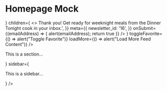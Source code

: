 

<Meta title="Mock/Homepage" />

# Homepage Mock

<Canvas>
  <Story name="Homepage">
    <ContentSidebarLayout
      before={
        <HeroCard
            image={{
              altText: "Warm Cherry Tomatoes",
              url: "https://res.cloudinary.com/hksqkdlah/image/upload/SFS_Broiled_Chicken_with_Gravy_379_rx4dzb.jpg",
            }}
            headline="This dsafdsfasdfIs A Really Really Long Title Your Summer Needs These Three Tomato Sandwichedsdfsdfs"
            authors={[
              {
                id: 156,
                firstName: "Kevin",
                lastName: "Pang",
                image: {
                  altText: "Kevin Pang",
                  url: "https://res.cloudinary.com/hksqkdlah/image/upload/c_fill,dpr_2.0,f_auto,fl_lossy.progressive.strip_profile,g_faces:auto,q_auto:low/AKO%20Articles/Author_Headshots/staff_kevin_pang",
                },
                inactive: false,
              },
              {
                id: 156,
                firstName: "Kevin",
                lastName: "Pang",
                image: {
                  altText: "Kevin Pang",
                  url: "https://res.cloudinary.com/hksqkdlah/image/upload/c_fill,dpr_2.0,f_auto,fl_lossy.progressive.strip_profile,g_faces:auto,q_auto:low/AKO%20Articles/Author_Headshots/staff_kevin_pang",
                },
                inactive: false,
              },
              {
                id: 156,
                firstName: "Kevin",
                lastName: "Pang",
                image: {
                  altText: "Kevin Pang",
                  url: "https://res.cloudinary.com/hksqkdlah/image/upload/c_fill,dpr_2.0,f_auto,fl_lossy.progressive.strip_profile,g_faces:auto,q_auto:low/AKO%20Articles/Author_Headshots/staff_kevin_pang",
                },
                inactive: false,
              },
              {
                id: 156,
                firstName: "Kevin",
                lastName: "Pang",
                image: {
                  altText: "Kevin Pang",
                  url: "https://res.cloudinary.com/hksqkdlah/image/upload/c_fill,dpr_2.0,f_auto,fl_lossy.progressive.strip_profile,g_faces:auto,q_auto:low/AKO%20Articles/Author_Headshots/staff_kevin_pang",
                },
                inactive: false,
              },
            ]}
        />
      }
      children={
        <>
          <ContentFeed
            headline="Dig in, Discover, and Cook"
            feed={[
              {
                cardType: 'standard',
                authors: [
                  {
                    id: 156,
                    firstName: 'Mark',
                    lastName: 'Huxsoll',
                    image:
                    {
                      altText: '',
                      url: 'https://res.cloudinary.com/hksqkdlah/image/upload/c_fill,dpr_2.0,f_auto,fl_lossy.progressive.strip_profile,g_faces:auto,h_40,q_auto:low,w_40/v1/AKO%20Articles/Author_Headshots/staff_mark_huxsoll'
                    },
                    inactive: false,
                  },
                ],
                description: "For a different take on a tougher cut of beef, we applied a tried-and-true technique for cooking steaks: reverse searing. We first cooked the ribs until they were medium-rare—about an hour in a 275-degree oven. Next, we quickly browned them over high heat on the stovetop to create a flavorful crust. Salting the short ribs and letting them sit for at least 2 hours or up to 24 hours before cooking seasoned them all the way through and aided in tenderizing the meat and retaining juices. The slow cook also helped break down the muscle fibers to ensure tenderness. For a luxurious sauce, we dressed up browned butter with shallot, garlic, Worcestershire sauce, and Dijon mustard.",
                id: 1234,
                links: [
                  {
                    url: `/`, 
                    title: "Get the recipe"
                  },
                ],
                image: {
                  altText: '',
                  url: 'https://res.cloudinary.com/hksqkdlah/image/upload/ar_1:1,c_fill,dpr_2.0,f_auto,fl_lossy.progressive.strip_profile,g_faces:auto,q_auto:low,w_344/SFS_SlowRoastedMediumRareBeefShortRibs_33_kdjhyd'
                },
                title: "An innovative method for cooking short ribs results in ribs that eat like luxuriously rich steaks."
              },
            ]}
            emailCard={
              <EmailCaptureCard
                view={{
                  frequency: 'Weekly',
                  days: 'Mondays',
                  title:
                    'Notes From the Test Kitchen',
                  description:
                    'The latest from the test kitchen—our best seasonal recipes, equipment reviews, cooking advice, and behind-the-scenes spotlights of our cast, crew, and staff.',
                  successText:
                    '<strong>Thank you!</strong> Get ready for weeknight meals from the Dinner Tonight cook in your inbox.',
                }}
                meta={{
                  newsletter_id: '16',
                }}
                onSubmit={(emailAddress) => { 
                  alert(emailAddress);
                  return true
                }}
              />
            }
            toggleFavorite={() => alert("Toggle Favorite")}
            loadMore={() => alert("Load More Feed Content")}
          />
          <Section parentColumn="5-8" bgColorName="white">
            <p>This is a section…</p>
          </Section>
        </>
      }
      sidebar={
        <p>This is a sidebar…</p>
      }
    />
  </Story>
</Canvas>

